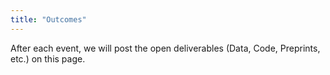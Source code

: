 ```yaml
---
title: "Outcomes"
---
```



After each event, we will post the open deliverables (Data, Code, Preprints, etc.) on this page. 